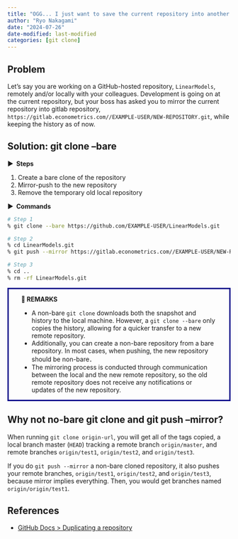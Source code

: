 ```yaml
---
title: "OGG... I just want to save the current repository into another remote..."
author: "Ryo Nakagami"
date: "2024-07-26"
date-modified: last-modified
categories: [git clone]
---
```


## Problem

Let’s say you are working on a GitHub-hosted repository, `LinearModels`, remotely and/or locally with your colleagues.
Development is going on at the current repository, but your boss has asked you to mirror the current
repository into gitlab repository, `https://gitlab.econometrics.com//EXAMPLE-USER/NEW-REPOSITORY.git`, while keeping the history as of now.

## Solution: git clone --bare

<strong > &#9654;&nbsp; Steps</strong>

1. Create a bare clone of the repository
2. Mirror-push to the new repository
3. Remove the temporary old local repository 

<strong > &#9654;&nbsp; Commands</strong>

```zsh
# Step 1
% git clone --bare https://github.com/EXAMPLE-USER/LinearModels.git

# Step 2
% cd LinearModels.git
% git push --mirror https://gitlab.econometrics.com//EXAMPLE-USER/NEW-REPOSITORY.git

# Step 3
% cd ..
% rm -rf LinearModels.git
```

<div style='padding-left: 2em; padding-right: 2em; border-radius: 0em; border-style:solid; border-color:#00008B;'>
<strong >📘 REMARKS</strong> <br>

- A non-bare `git clone` downloads both the snapshot and history to the local machine. However, a `git clone --bare` only copies the history, allowing for a quicker transfer to a new remote repository.
- Additionally, you can create a non-bare repository from a bare repository. In most cases, when pushing, the new repository should be non-bare．
- The mirroring process is conducted through communication between the local and the new remote repository, so the old remote repository does not receive any notifications or updates of the new repository.

</div>

## Why not no-bare git clone and git push --mirror?

When running `git clone origin-url`, you will get all of the tags copied,
a local branch master (`HEAD`) tracking a remote branch `origin/master`, and remote
branches `origin/test1`, `origin/test2`, and `origin/test3`. 

If you do `git push --mirror` a non-bare cloned repository, it also pushes your remote branches,
`origin/test1`, `origin/test2`, and `origin/test3`, because mirror implies everything.
Then, you would get branches named `origin/origin/test1`. 




References
----------
- [GitHub Docs > Duplicating a repository](https://docs.github.com/en/repositories/creating-and-managing-repositories/duplicating-a-repository)